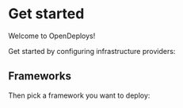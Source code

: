 
# Get started

Welcome to OpenDeploys!

Get started by configuring infrastructure providers:

<div className="grid mt-4 gap-8 lg:grid-cols-2">
  <TechStackCard
    href="/providers/aws-iac"
    title="Amazon Web Services"
    icon="aws"
  />

   <TechStackCard
    href="/providers/cloudflare-iac"
    title="Cloudflare"
    icon="cloudflare"
  />
</div>

## Frameworks

Then pick a framework you want to deploy:

<div className="grid mt-4 gap-8 lg:grid-cols-2">
  <TechStackCard href="/nextjs" title="Next.js" icon="nextjs2" />
</div>
